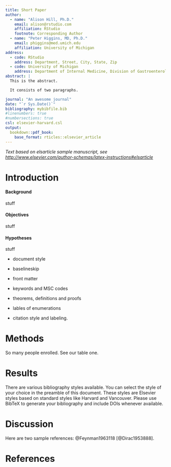 ```yaml
---
title: Short Paper
author:
  - name: "Alison Hill, Ph.D."
    email: alison@rstudio.com
    affiliation: RStudio
    footnote: Corresponding Author
  - name: "Peter Higgins, MD, Ph.D."
    email: phiggins@med.umich.edu
    affiliation: University of Michigan
address:
  - code: RStudio
    address: Department, Street, City, State, Zip
  - code: University of Michigan
    address: Department of Internal Medicine, Division of Gastroenterology, 1150 West Medical Center Drive, Ann Arbor, MI 48109
abstract: |
  This is the abstract.

  It consists of two paragraphs.

journal: "An awesome journal"
date: "`r Sys.Date()`"
bibliography: mybibfile.bib
#linenumbers: true
#numbersections: true
csl: elsevier-harvard.csl
output:
  bookdown::pdf_book:
    base_format: rticles::elsevier_article
---
```


_Text based on elsarticle sample manuscript, see [http://www.elsevier.com/author-schemas/latex-instructions#elsarticle](http://www.elsevier.com/author-schemas/latex-instructions#elsarticle)_


Introduction
==========================

#### Background

stuff

#### Objectives

stuff

#### Hypotheses

stuff

-   document style

-   baselineskip

-   front matter

-   keywords and MSC codes

-   theorems, definitions and proofs

-   lables of enumerations

-   citation style and labeling.

Methods
============

So many people enrolled. See our table one.

Results
===================

There are various bibliography styles available. You can select the
style of your choice in the preamble of this document. These styles are
Elsevier styles based on standard styles like Harvard and Vancouver.
Please use BibTeX to generate your bibliography and include DOIs
whenever available.

Discussion
===================

Here are two sample references: @Feynman1963118 [@Dirac1953888].

References {#references .unnumbered}
==========
